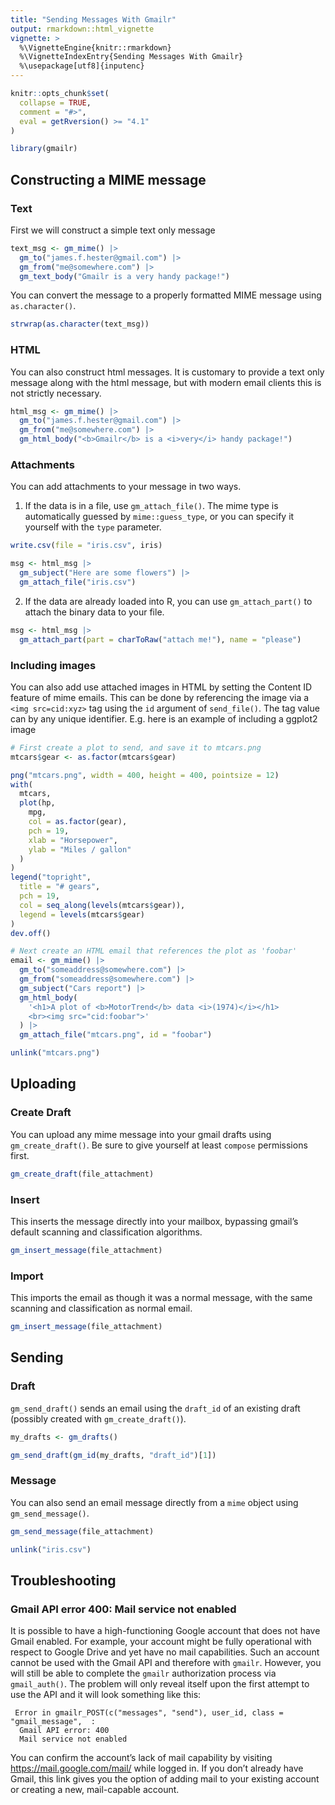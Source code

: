 ```yaml
---
title: "Sending Messages With Gmailr"
output: rmarkdown::html_vignette
vignette: >
  %\VignetteEngine{knitr::rmarkdown}
  %\VignetteIndexEntry{Sending Messages With Gmailr}
  %\usepackage[utf8]{inputenc}
---
```


```r
knitr::opts_chunk$set(
  collapse = TRUE,
  comment = "#>",
  eval = getRversion() >= "4.1"
)
```

```r
library(gmailr)
```

## Constructing a MIME message

### Text

First we will construct a simple text only message

```r
text_msg <- gm_mime() |>
  gm_to("james.f.hester@gmail.com") |>
  gm_from("me@somewhere.com") |>
  gm_text_body("Gmailr is a very handy package!")
```

You can convert the message to a properly formatted MIME message using `as.character()`.

```r
strwrap(as.character(text_msg))
```

### HTML

You can also construct html messages.  It is customary to provide a text
only message along with the html message, but with modern email clients this is
not strictly necessary.

```r
html_msg <- gm_mime() |>
  gm_to("james.f.hester@gmail.com") |>
  gm_from("me@somewhere.com") |>
  gm_html_body("<b>Gmailr</b> is a <i>very</i> handy package!")
```

### Attachments

You can add attachments to your message in two ways.

1. If the data is in a file, use `gm_attach_file()`.  The mime type is
   automatically guessed by `mime::guess_type`, or you can specify it yourself
   with the `type` parameter.
```r
write.csv(file = "iris.csv", iris)

msg <- html_msg |>
  gm_subject("Here are some flowers") |>
  gm_attach_file("iris.csv")
```

2. If the data are already loaded into R, you can use `gm_attach_part()` to attach the binary data to your file.
```r
msg <- html_msg |>
  gm_attach_part(part = charToRaw("attach me!"), name = "please")
```

### Including images

You can also add use attached images in HTML by setting the Content ID feature
of mime emails. This can be done by referencing the image via a `<img
src=cid:xyz>` tag using the `id` argument of `send_file()`. The tag value can
by any unique identifier. E.g. here is an example of including a ggplot2 image


```r
# First create a plot to send, and save it to mtcars.png
mtcars$gear <- as.factor(mtcars$gear)

png("mtcars.png", width = 400, height = 400, pointsize = 12)
with(
  mtcars,
  plot(hp,
    mpg,
    col = as.factor(gear),
    pch = 19,
    xlab = "Horsepower",
    ylab = "Miles / gallon"
  )
)
legend("topright",
  title = "# gears",
  pch = 19,
  col = seq_along(levels(mtcars$gear)),
  legend = levels(mtcars$gear)
)
dev.off()

# Next create an HTML email that references the plot as 'foobar'
email <- gm_mime() |>
  gm_to("someaddress@somewhere.com") |>
  gm_from("someaddress@somewhere.com") |>
  gm_subject("Cars report") |>
  gm_html_body(
    '<h1>A plot of <b>MotorTrend</b> data <i>(1974)</i></h1>
    <br><img src="cid:foobar">'
  ) |>
  gm_attach_file("mtcars.png", id = "foobar")
```

```r
unlink("mtcars.png")
```

## Uploading
### Create Draft

You can upload any mime message into your gmail drafts using `gm_create_draft()`.
Be sure to give yourself at least `compose` permissions first.

```r
gm_create_draft(file_attachment)
```

### Insert

This inserts the message directly into your mailbox, bypassing gmail's default
scanning and classification algorithms.

```r
gm_insert_message(file_attachment)
```

### Import

This imports the email as though it was a normal message, with the same
scanning and classification as normal email.

```r
gm_insert_message(file_attachment)
```

## Sending

### Draft

`gm_send_draft()` sends an email using the `draft_id` of an existing draft
(possibly created with `gm_create_draft()`).

```r
my_drafts <- gm_drafts()

gm_send_draft(gm_id(my_drafts, "draft_id")[1])
```
### Message

You can also send an email message directly from a `mime` object using `gm_send_message()`.

```r
gm_send_message(file_attachment)
```

```r
unlink("iris.csv")
```

## Troubleshooting

### Gmail API error 400: Mail service not enabled

It is possible to have a high-functioning Google account that does not have
Gmail enabled. For example, your account might be fully operational with
respect to Google Drive and yet have no mail capabilities. Such an account
cannot be used with the Gmail API and therefore with `gmailr`. However, you
will still be able to complete the `gmailr` authorization process via
`gmail_auth()`. The problem will only reveal itself upon the first attempt to
use the API and it will look something like this:

```
 Error in gmailr_POST(c("messages", "send"), user_id, class = "gmail_message",  : 
  Gmail API error: 400
  Mail service not enabled 
```

You can confirm the account's lack of mail capability by visiting
<https://mail.google.com/mail/> while logged in. If you don't already have
Gmail, this link gives you the option of adding mail to your existing account
or creating a new, mail-capable account.

